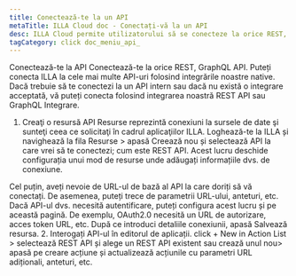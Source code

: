 ```yaml
---
title: Conectează-te la un API
metaTitle: ILLA Cloud doc - Conectați-vă la un API
desc: ILLA Cloud permite utilizatorului să se conecteze la orice REST, GraphQL API
tagCategory: click doc_meniu_api_
---
```


Conectează-te la API
Conectează-te la orice REST, GraphQL API.
Puteți conecta ILLA la cele mai multe API-uri folosind integrările noastre native. Dacă trebuie să te conectezi la un API intern sau dacă nu există o integrare acceptată, vă puteți conecta folosind integrarea noastră REST API sau GraphQL Integrare.

1.  Creaţi o resursă API 
    Resurse reprezintă conexiuni la sursele de date şi sunteţi ceea ce solicitaţi în cadrul aplicaţiilor ILLA. Loghează-te la ILLA și navighează la fila Resurse > apasă Creează nou și selectează API la care vrei să te conectezi; cum este REST API. Acest lucru deschide configurația unui mod de resurse unde adăugați informațiile dvs. de conexiune.

Cel puțin, aveți nevoie de URL-ul de bază al API la care doriți să vă conectați. De asemenea, puteți trece de parametrii URL-ului, anteturi, etc. Dacă API-ul dvs. necesită autentificare, puteți configura acest lucru și pe această pagină. De exemplu, OAuth2.0 necesită un URL de autorizare, acces token URL, etc. După ce introduci detaliile conexiunii, apasă Salvează resursa. 
2\. Interogați API-ul
în editorul de aplicații. click + New in Action List > selectează REST API și alege un REST API existent sau crează unul nou> apasă pe creare acțiune și actualizează acțiunile cu parametri URL adiționali, anteturi, etc.
